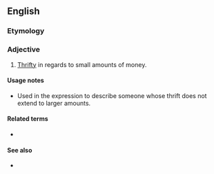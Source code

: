 {{also|pennywise}}
==English==

===Etymology===
{{compound|en|penny|wise}}

===Adjective===
{{en-adj|head=[[penny]]-[[wise]]}}

# [[thrifty|Thrifty]] in regards to small amounts of money.

====Usage notes====
* Used in the expression {{m|en|penny wise and pound foolish}} to describe someone whose thrift does not extend to larger amounts.

====Related terms====
* {{l|en|penny wisdom}}

====See also====
* {{l|en|take care of the pennies and the pounds will take care of themselves}}